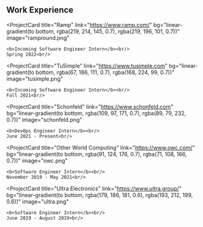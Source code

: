 ## Work Experience

<ProjectCard
  title="Ramp"
  link="https://www.ramp.com/"
  bg="linear-gradient(to bottom, rgba(219, 214, 145, 0.7), rgba(219, 196, 101, 0.7))"
  image="rampround.png"
>
    <b>Incoming Software Engineer Intern</b><br/>
    Spring 2022<br/>
</ProjectCard>

<ProjectCard
  title="TuSimple"
  link="https://www.tusimple.com"
  bg="linear-gradient(to bottom, rgba(67, 186, 111, 0.7), rgba(168, 224, 99, 0.7))"
  image="tusimple.png"
>
    <b>Incoming Software Engineer Intern</b><br/>
    Fall 2021<br/>
</ProjectCard>

<ProjectCard
  title="Schonfeld"
  link="https://www.schonfeld.com"
  bg="linear-gradient(to bottom, rgba(109, 97, 171, 0.7), rgba(89, 79, 232, 0.7))"
  image="schonfeld.png"
>
    <b>DevOps Engineer Intern</b><br/>
    June 2021 - Present<br/>
</ProjectCard>

<ProjectCard
  title="Other World Computing"
  link="https://www.owc.com/"
  bg="linear-gradient(to bottom, rgba(91, 124, 176, 0.7), rgba(71, 108, 166, 0.7))"
  image="owc.png"
>
    <b>Software Engineer Intern</b><br/>
    November 2019 - May 2021<br/>
</ProjectCard>

<ProjectCard
  title="Ultra Electronics"
  link="https://www.ultra.group/"
  bg="linear-gradient(to bottom, rgba(179, 186, 181, 0.6), rgba(193, 212, 199, 0.6))"
  image="ultra.png"
>
    <b>Software Engineer Intern</b><br/>
    June 2019 - August 2019<br/>
</ProjectCard>